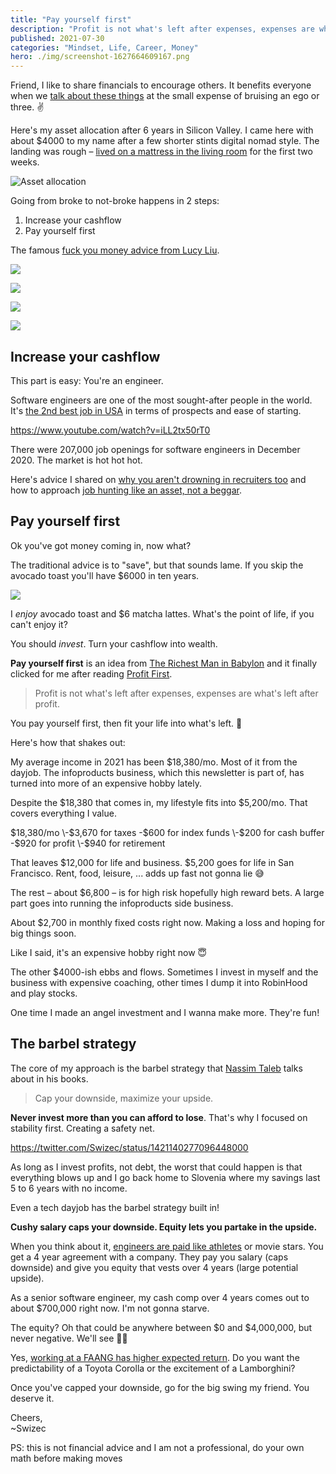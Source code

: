 ```yaml
---
title: "Pay yourself first"
description: "Profit is not what's left after expenses, expenses are what's left after profit."
published: 2021-07-30
categories: "Mindset, Life, Career, Money"
hero: ./img/screenshot-1627664609167.png
---
```


Friend, I like to share financials to encourage others. It benefits everyone when we [talk about these things](https://swizec.com/blog/why-you-should-talk-about-engineering-salaries/) at the small expense of bruising an ego or three. ✌️

Here's my asset allocation after 6 years in Silicon Valley. I came here with about $4000 to my name after a few shorter stints digital nomad style. The landing was rough – [lived on a mattress in the living room](https://swizec.com/blog/temporarily-homeless-a-story-in-one-dumb-move/) for the first two weeks.

![Asset allocation](./img/Asset-allocation4jffd1.jpeg)

Going from broke to not-broke happens in 2 steps:

1.  Increase your cashflow
2.  Pay yourself first

The famous [fuck you money advice from Lucy Liu](https://imgur.com/gallery/lCjlk).

<div style={{display: 'flex', flexDirection: 'row'}}>

![](./img/aZXEn3gifj5h0hg.gif)

![](./img/2kF5pBgif80ac9j.gif)

</div>
<div style={{display: 'flex', flexDirection: 'row'}}>

![](./img/L7vPEggifgb806h.gif)

![](./img/g8QBE5gif780bjb.gif)

</div>

## Increase your cashflow

This part is easy: You're an engineer.

Software engineers are one of the most sought-after people in the world. It's [the 2nd best job in USA](https://swizec.com/blog/software-engineering-best-job/) in terms of prospects and ease of starting.

https://www.youtube.com/watch?v=iLL2tx50rT0

There were 207,000 job openings for software engineers in December 2020. The market is hot hot hot.

Here's advice I shared on [why you aren't drowning in recruiters too](https://swizec.com/blog/why-you-arent-drowning-in-recruiters-too/) and how to approach [job hunting like an asset, not a beggar](https://swizec.com/blog/youre-not-asking-for-a-job-youre-selling-a-service/).

## Pay yourself first

Ok you've got money coming in, now what?

The traditional advice is to "save", but that sounds lame. If you skip the avocado toast you'll have $6000 in ten years.

![](giphy:pffft)

I _enjoy_ avocado toast and $6 matcha lattes. What's the point of life, if you can't enjoy it?

You should _invest_. Turn your cashflow into wealth.

**Pay yourself first** is an idea from [The Richest Man in Babylon](https://en.wikipedia.org/wiki/The_Richest_Man_in_Babylon) and it finally clicked for me after reading [Profit First](https://swizec.com/blog/how-my-bank-account-went-from-dollar909-to-dollar50000-in-2019/#profit-first-or-how-i-actually-saved-50k-and-paid-off-debt).

> Profit is not what's left after expenses, expenses are what's left after profit.

You pay yourself first, then fit your life into what's left. 🤨

Here's how that shakes out:

My average income in 2021 has been $18,380/mo. Most of it from the dayjob. The infoproducts business, which this newsletter is part of, has turned into more of an expensive hobby lately.

Despite the $18,380 that comes in, my lifestyle fits into $5,200/mo. That covers everything I value.

$18,380/mo
\-$3,670 for taxes
\-$600 for index funds
\-$200 for cash buffer
\-$920 for profit
\-$940 for retirement

That leaves $12,000 for life and business. $5,200 goes for life in San Francisco. Rent, food, leisure, ... adds up fast not gonna lie 😅

The rest – about $6,800 – is for high risk hopefully high reward bets. A large part goes into running the infoproducts side business.

About $2,700 in monthly fixed costs right now. Making a loss and hoping for big things soon.

Like I said, it's an expensive hobby right now 😇

The other $4000-ish ebbs and flows. Sometimes I invest in myself and the business with expensive coaching, other times I dump it into RobinHood and play stocks.

One time I made an angel investment and I wanna make more. They're fun!

## The barbel strategy

The core of my approach is the barbel strategy that [Nassim Taleb](https://en.wikipedia.org/wiki/Nassim_Nicholas_Taleb) talks about in his books.

> Cap your downside, maximize your upside.

**Never invest more than you can afford to lose**. That's why I focused on stability first. Creating a safety net.

https://twitter.com/Swizec/status/1421140277096448000

As long as I invest profits, not debt, the worst that could happen is that everything blows up and I go back home to Slovenia where my savings last 5 to 6 years with no income.

Even a tech dayjob has the barbel strategy built in!

**Cushy salary caps your downside. Equity lets you partake in the upside.**

When you think about it, [engineers are paid like athletes](https://swizec.com/blog/what-if-engineers-were-paid-like-athletes/) or movie stars. You get a 4 year agreement with a company. They pay you salary (caps downside) and give you equity that vests over 4 years (large potential upside).

As a senior software engineer, my cash comp over 4 years comes out to about $700,000 right now. I'm not gonna starve.

The equity? Oh that could be anywhere between $0 and $4,000,000, but never negative. We'll see 🤷‍♂️

Yes, [working at a FAANG has higher expected return](https://swizec.com/blog/should-you-take-a-pay-cut-for-equity/). Do you want the predictability of a Toyota Corolla or the excitement of a Lamborghini?

Once you've capped your downside, go for the big swing my friend. You deserve it.

Cheers,<br/>
~Swizec

PS: this is not financial advice and I am not a professional, do your own math before making moves
